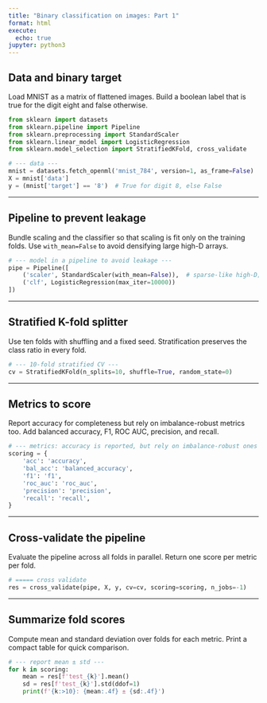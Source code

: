 ```yaml
---
title: "Binary classification on images: Part 1"
format: html
execute:
  echo: true
jupyter: python3
---
```


## Data and binary target

Load MNIST as a matrix of flattened images.
Build a boolean label that is true for the digit eight and false otherwise.

```python
from sklearn import datasets
from sklearn.pipeline import Pipeline
from sklearn.preprocessing import StandardScaler
from sklearn.linear_model import LogisticRegression
from sklearn.model_selection import StratifiedKFold, cross_validate

# --- data ---
mnist = datasets.fetch_openml('mnist_784', version=1, as_frame=False)
X = mnist['data']
y = (mnist['target'] == '8')  # True for digit 8, else False
```

---

## Pipeline to prevent leakage

Bundle scaling and the classifier so that scaling is fit only on the training folds.
Use `with_mean=False` to avoid densifying large high-D arrays.

```python
# --- model in a pipeline to avoid leakage ---
pipe = Pipeline([
    ('scaler', StandardScaler(with_mean=False)),  # sparse-like high-D; keep speed
    ('clf', LogisticRegression(max_iter=10000))
])
```

---

## Stratified K-fold splitter

Use ten folds with shuffling and a fixed seed.
Stratification preserves the class ratio in every fold.

```python
# --- 10-fold stratified CV ---
cv = StratifiedKFold(n_splits=10, shuffle=True, random_state=0)
```

---

## Metrics to score

Report accuracy for completeness but rely on imbalance-robust metrics too.
Add balanced accuracy, F1, ROC AUC, precision, and recall.

```python
# --- metrics: accuracy is reported, but rely on imbalance-robust ones ---
scoring = {
    'acc': 'accuracy',
    'bal_acc': 'balanced_accuracy',
    'f1': 'f1',
    'roc_auc': 'roc_auc',
    'precision': 'precision',
    'recall': 'recall',
}
```

---

## Cross-validate the pipeline

Evaluate the pipeline across all folds in parallel.
Return one score per metric per fold.

```python
# ===== cross validate 
res = cross_validate(pipe, X, y, cv=cv, scoring=scoring, n_jobs=-1)
```

---

## Summarize fold scores

Compute mean and standard deviation over folds for each metric.
Print a compact table for quick comparison.

```python
# --- report mean ± std ---
for k in scoring:
    mean = res[f'test_{k}'].mean()
    sd = res[f'test_{k}'].std(ddof=1)
    print(f'{k:>10}: {mean:.4f} ± {sd:.4f}')
```
